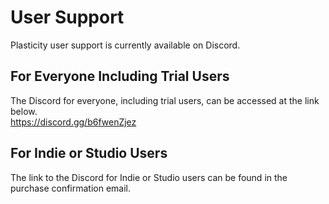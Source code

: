# User Support

Plasticity user support is currently available on Discord.

## For Everyone Including Trial Users
The Discord for everyone, including trial users, can be accessed at the link below.<br />
https://discord.gg/b6fwenZjez

## For Indie or Studio Users
The link to the Discord for Indie or Studio users can be found in the purchase confirmation email.



















